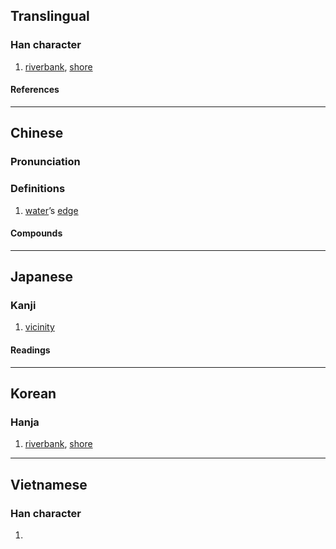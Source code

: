 {{also|浒}}
{{character info/new}}
==Translingual==

===Han character===
{{Han char|rn=85|rad=水|as=11|sn=14|four=38140|canj=EYRJ|ids=⿰氵許}}

# [[riverbank]], [[shore]]

====References====
{{Han ref|kx=0644.080|dkj=18089|dj=1051.200|hdz=31727.050|uh=6EF8}}

----

==Chinese==
{{zh-forms|s=浒}}

===Pronunciation===
{{zh-pron
|m=hǔ
|c=wu2,fu2
|mn=hó͘
|mc=y
|oc=y
|ma=
|cat=n
}}

===Definitions===
{{zh-hanzi}}

# [[water]]’s [[edge]]

====Compounds====
{{zh-der|水滸傳}}

----

==Japanese==

===Kanji===
{{ja-kanji|grade=|rs=水11}}

# [[vicinity]]

====Readings====
{{ja-readings
|goon=く
|kanon=こ
|kun=ほとり
}}

----

==Korean==

===Hanja===
{{ko-hanja|호}}

# [[riverbank]], [[shore]]

----

==Vietnamese==

===Han character===
{{vi-readings|rs=水11|reading=[[hở]], [[hử]]}}

# {{defn|lang=vi|sort=水11}}

{{cln|vi|Han tu}}